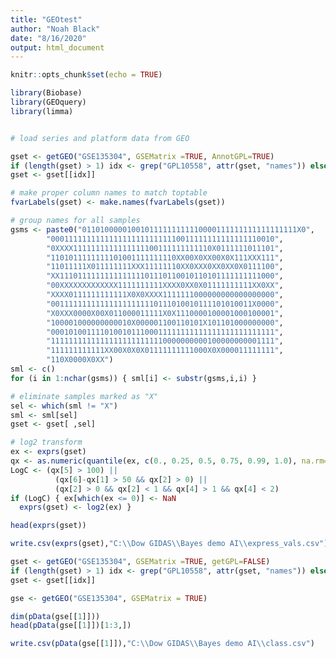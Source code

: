 ---
title: "GEOtest"
author: "Noah Black"
date: "8/16/2020"
output: html_document
---

```{r setup, include=FALSE}
knitr::opts_chunk$set(echo = TRUE)
```

```{r}
library(Biobase)
library(GEOquery)
library(limma)


# load series and platform data from GEO

gset <- getGEO("GSE135304", GSEMatrix =TRUE, AnnotGPL=TRUE)
if (length(gset) > 1) idx <- grep("GPL10558", attr(gset, "names")) else idx <- 1
gset <- gset[[idx]]

# make proper column names to match toptable 
fvarLabels(gset) <- make.names(fvarLabels(gset))

# group names for all samples
gsms <- paste0("011010000010010111111111110000111111111111111111X0",
        "00011111111111111111111111110011111111111111110010",
        "0XXXX1111111111111111100111111111110X0111111011101",
        "1101011111111101001111111110XX00X0XX00X0X111XXX111",
        "11011111X011111111XXX11111110XX0XXX0XX0XX0X0111100",
        "XX111011111111111111101110110010110101111111111000",
        "00XXXXXXXXXXXXX1111111111XXXX0XX0X01111111111XX0XX",
        "XXXX0111111111111X0X0XXXX1111111000000000000000000",
        "001111111111111111111110111010010111101010011X0000",
        "X0XXX0000X00X011000011111X0X1110000100001000100001",
        "100001000000000010X000001100110101X101101000000000",
        "00010100111101001011100011111111111111111111111111",
        "11111111111111111111111110000000000100000000001111",
        "111111111111XX00X0X0X01111111111000X0X000011111111",
        "110X0000X0XX")
sml <- c()
for (i in 1:nchar(gsms)) { sml[i] <- substr(gsms,i,i) }

# eliminate samples marked as "X"
sel <- which(sml != "X")
sml <- sml[sel]
gset <- gset[ ,sel]

# log2 transform
ex <- exprs(gset)
qx <- as.numeric(quantile(ex, c(0., 0.25, 0.5, 0.75, 0.99, 1.0), na.rm=T))
LogC <- (qx[5] > 100) ||
          (qx[6]-qx[1] > 50 && qx[2] > 0) ||
          (qx[2] > 0 && qx[2] < 1 && qx[4] > 1 && qx[4] < 2)
if (LogC) { ex[which(ex <= 0)] <- NaN
  exprs(gset) <- log2(ex) }
```
```{r}
head(exprs(gset))
```
```{r}
write.csv(exprs(gset),"C:\\Dow GIDAS\\Bayes demo AI\\express_vals.csv")
```
```{r}
gset <- getGEO("GSE135304", GSEMatrix =TRUE, getGPL=FALSE)
if (length(gset) > 1) idx <- grep("GPL10558", attr(gset, "names")) else idx <- 1
gset <- gset[[idx]]
```
```{r}
gse <- getGEO("GSE135304", GSEMatrix = TRUE)

dim(pData(gse[[1]]))
head(pData(gse[[1]])[1:3,])
```
```{r}
write.csv(pData(gse[[1]]),"C:\\Dow GIDAS\\Bayes demo AI\\class.csv")
```

